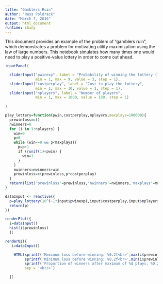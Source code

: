 ```yaml
---
title: "Gamblers Ruin"
author: "Russ Poldrack"
date: "March 7, 2016"
output: html_document
runtime: shiny
---
```


This document provides an example of the problem of "gamblers ruin", which demonstrates a problem for motivating utility maximization using the law of large numbers.  This notebook simulates how many times one would need to play a positive-value lottery in order to come out ahead.  


```r
inputPanel(

  sliderInput("pwinexp", label = "Probability of winning the lottery (10e-x)",
              min = 1, max = 9, value = 3, step = 1),
  sliderInput("costperplay", label = "Cost to play the lottery",
              min = 1, max = 10, value = 1, step = 1),
  sliderInput("nplayers", label = "Number of players",
              min = 1, max = 1000, value = 100, step = 1)
  
)

play_lottery=function(pwin,costperplay,nplayers,maxplays=100000){
  prewinloss=c()
  nwinners=0
  for (i in 1:nplayers) {
    win=0
    p=0
    while (win==0 && p<maxplays){
      p=p+1
      if (runif(1)<pwin) {
        win=1
      }
    }
    nwinners=nwinners+win
    prewinloss=c(prewinloss,p*costperplay)
  }
  return(list('prewinloss'=prewinloss,'nwinners'=nwinners,'maxplays'=maxplays,'nplayers'=nplayers))
}

dataInput <- reactive({
  p=play_lottery(10^(-1*input$pwinexp),input$costperplay,input$nplayers)
  return(p)
})

renderPlot({
  i=dataInput()
  hist(i$prewinloss)
  })

renderUI({
   i=dataInput()

    HTML(sprintf('Maximum loss before winning: %0.2f<br>',max(i$prewinloss)),
         sprintf('Minimum loss before winning: %0.2f<br>',min(i$prewinloss)),
         sprintf('Proportion of winners after maximum of %d plays: %0.2f<br>',i$maxplays,i$nwinners/i$nplayers),
         sep = '<br/>')

  })

```

